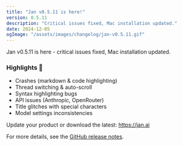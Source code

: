 ```yaml
---
title: "Jan v0.5.11 is here!"
version: 0.5.11
description: "Critical issues fixed, Mac installation updated."
date: 2024-12-05
ogImage: "/assets/images/changelog/jan-v0.5.11.gif"
---
```



<ChangelogHeader title= "Jan v0.5.11: Jan is faster, smoother, and more reliable." date="2024-12-05" ogImage= "/assets/images/changelog/jan-v0.5.11.gif"  />

Jan v0.5.11 is here - critical issues fixed, Mac installation updated.

### Highlights 🎉 

- Crashes (markdown & code highlighting)
- Thread switching & auto-scroll
- Syntax highlighting bugs
- API issues (Anthropic, OpenRouter)
- Title glitches with special characters
- Model settings inconsistencies

Update your product or download the latest: https://jan.ai

For more details, see the [GitHub release notes](https://github.com/menloresearch/jan/releases/tag/v0.5.11).